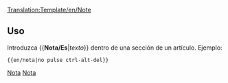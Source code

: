 <noinclude>[[Translation:Template/en/Note]]</noinclude><noinclude></noinclude>{{es/Metaplantilla de avisos| tipo  = información
| texto = <strong>Nota</strong><br/>{{{1| Quien agregó esta plantilla no fijó una nota específica, por lo que debe eliminarse o actualizarse}}}
}}<noinclude>

==Uso==
Introduzca <nowiki>{{</nowiki>'''Nota/Es'''|''texto''<nowiki>}}</nowiki> dentro de una sección de un artículo. Ejemplo:
<pre>{{en/nota|no pulse ctrl-alt-del}}</pre>

[[Category:es/Plantillas|Nota]][[Category:es/Cajas de mensajes|Nota]]</noinclude>